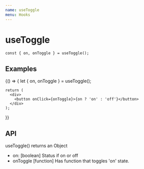 ```yaml
---
name: useToggle
menu: Hooks
---
```



# useToggle

```
const { on, onToggle } = useToggle();
```

## Examples

<Playground>
  {() => {
    let { on, onToggle } = useToggle();

    return (
      <div>
        <button onClick={onToggle}>{on ? 'on' : 'off'}</button>
      </div>
    );
  }}
</Playground>

## API

useToggle() returns an Object

- on: [boolean] Status if on or off
- onToggle [function] Has function that toggles 'on' state.

